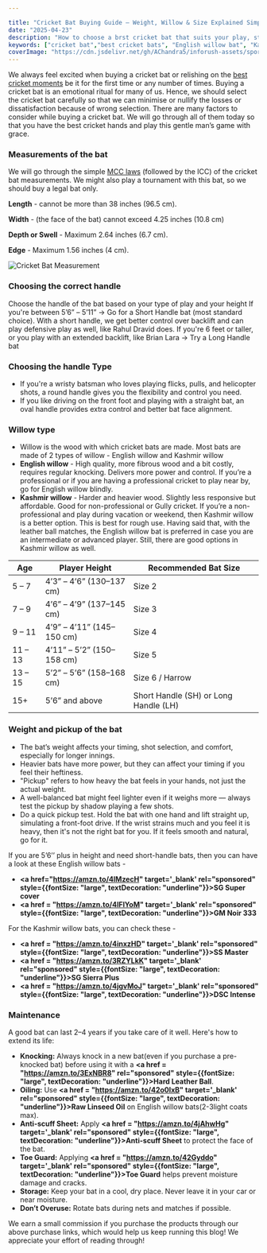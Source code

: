 ```yaml
---

title: "Cricket Bat Buying Guide – Weight, Willow & Size Explained Simply"
date: "2025-04-23"
description: "How to choose a brst cricket bat that suits your play, style and height?"
keywords: ["cricket bat","best cricket bats", "English willow bat", "Kashmir willow bat", "pickup shots", "cover drive"]
coverImage: "https://cdn.jsdelivr.net/gh/AChandra5/inforush-assets/sports-fitness/how-to-select-bat-cover.jpg"
---
```


We always feel excited when buying a cricket bat or relishing on the <a href="/category/sports-fitness/under-rated-iconic-indian-cricket-moments">best cricket moments</a> be it for the first time or any number of times. Buying a cricket bat is an emotional ritual for many of us. Hence, we should select the cricket bat carefully so that we can minimise or nullify the losses or dissatisfaction because of wrong selection. There are many factors to consider while buying a cricket bat. We will go through all of them today so that you have the best cricket hands and play this gentle man’s game with grace.

<div className="bat-layout">
  <div className="bat-text">
    <h3>Measurements of the bat</h3>
    <p>We will go through the simple <a href="https://www.lords.org/mcc/the-laws-of-cricket/the-bat">MCC laws</a> (followed by the ICC) of the cricket bat measurements. We might also play a tournament with this bat, so we should buy a legal bat only.</p>
    <p><strong>Length</strong> - cannot be more than 38 inches (96.5 cm).</p>
    <p><strong>Width</strong> - (the face of the bat) cannot exceed 4.25 inches (10.8 cm)</p>
    <p><strong>Depth or Swell</strong> - Maximum 2.64 inches (6.7 cm).</p>
    <p><strong>Edge</strong> - Maximum 1.56 inches (4 cm).</p>
  </div>
  <div className="bat-image">
    <img
      src="https://cdn.jsdelivr.net/gh/AChandra5/inforush-assets/sports-fitness/bat-rules.png"
      alt="Cricket Bat Measurement"
      style={{ width: "100%", height: "auto" }}
    />
  </div>
</div>

### Choosing the correct handle
Choose the handle of the bat based on your type of play and your height
If you're between 5’6” – 5’11” → Go for a Short Handle bat (most standard choice). With a short handle, we get better control over backlift and can play defensive play as well, like Rahul Dravid does.
If you're 6 feet or taller, or you play with an extended backlift, like Brian Lara → Try a Long Handle bat

### Choosing the handle Type
- If you're a wristy batsman who loves playing flicks, pulls, and helicopter shots, a round handle gives you the flexibility and control you need.
- If you like driving on the front foot and playing with a straight bat, an oval handle provides extra control and better bat face alignment.

### Willow type
- Willow is the wood with which cricket bats are made. Most bats are made of 2 types of willow - English willow and Kashmir willow
- **English willow** - High quality, more fibrous wood and a bit costly, requires regular knocking. Delivers more power and control. If you’re a professional or if you are  having a professional cricket to play near by, go for English willow blindly. 
- **Kashmir willow** - Harder and heavier wood. Slightly less responsive but affordable. Good for non-professional or Gully cricket. If you’re a non-professional and play during vacation or weekend, then Kashmir willow is a better option. This is best for rough use.
Having said that, with the leather ball matches, the English willow bat is preferred in case you are an intermediate or advanced player. Still, there are good options in Kashmir willow as well.

<div style={{ overflowX: "auto", marginTop: "20px", width: "80%", margin: "auto" }}>
  <table
    style={{
      borderCollapse: "collapse",
      minWidth: "600px",
      fontSize: "15px",
      border: "1px solid #ddd",
      borderRadius: '20px',
    }}
  >
    <thead>
      <tr style={{ backgroundColor: "#0D3483", color: "white" }}>
        <th style={{ padding: "12px", textAlign: "center" }}>Age</th>
        <th style={{ padding: "12px", textAlign: "center" }}>Player Height</th>
        <th style={{ padding: "12px", textAlign: "center" }}>Recommended Bat Size</th>
      </tr>
    </thead>
    <tbody>
      <tr style={{ backgroundColor: "#" }}>
        <td style={{ padding: "10px", border: "1px solid #ddd" }}>5 – 7</td>
        <td style={{ padding: "10px", border: "1px solid #ddd" }}>4’3” – 4’6” (130–137 cm)</td>
        <td style={{ padding: "10px", border: "1px solid #ddd" }}>Size 2</td>
      </tr>
      <tr>
        <td style={{ padding: "10px", border: "1px solid #ddd" }}>7 – 9</td>
        <td style={{ padding: "10px", border: "1px solid #ddd" }}>4’6” – 4’9” (137–145 cm)</td>
        <td style={{ padding: "10px", border: "1px solid #ddd" }}>Size 3</td>
      </tr>
      <tr style={{ backgroundColor: "#" }}>
        <td style={{ padding: "10px", border: "1px solid #ddd" }}>9 – 11</td>
        <td style={{ padding: "10px", border: "1px solid #ddd" }}>4’9” – 4’11” (145–150 cm)</td>
        <td style={{ padding: "10px", border: "1px solid #ddd" }}>Size 4</td>
      </tr>
      <tr>
        <td style={{ padding: "10px", border: "1px solid #ddd" }}>11 – 13</td>
        <td style={{ padding: "10px", border: "1px solid #ddd" }}>4’11” – 5’2” (150–158 cm)</td>
        <td style={{ padding: "10px", border: "1px solid #ddd" }}>Size 5</td>
      </tr>
      <tr style={{ backgroundColor: "#" }}>
        <td style={{ padding: "10px", border: "1px solid #ddd" }}>13 – 15</td>
        <td style={{ padding: "10px", border: "1px solid #ddd" }}>5’2” – 5’6” (158–168 cm)</td>
        <td style={{ padding: "10px", border: "1px solid #ddd" }}>Size 6 / Harrow</td>
      </tr>
      <tr>
        <td style={{ padding: "10px", border: "1px solid #ddd" }}>15+</td>
        <td style={{ padding: "10px", border: "1px solid #ddd" }}>5’6” and above</td>
        <td style={{ padding: "10px", border: "1px solid #ddd" }}>Short Handle (SH) or Long Handle (LH)</td>
      </tr>
    </tbody>
  </table>
</div>

### Weight and pickup of the bat
- The bat’s weight affects your timing, shot selection, and comfort, especially for longer innings.
- Heavier bats have more power, but they can affect your timing if you feel their heftiness.
- "Pickup" refers to how heavy the bat feels in your hands, not just the actual weight.
- A well-balanced bat might feel lighter even if it weighs more — always test the pickup by shadow playing a few shots.
- Do a quick pickup test. Hold the bat with one hand and lift straight up, simulating a front-foot drive. If the wrist strains much and you feel it is heavy, then it's not the right bat for you. If it feels smooth and natural, go for it.

If you are 5’6’’ plus in height and need short-handle bats, then you can have a look at these English willow bats - 
- <b><a href="https://amzn.to/4lMzecH" target='_blank' rel="sponsored" style={{fontSize: "large", textDecoration: "underline"}}>SG Super cover</a></b>
- <b><a href = "https://amzn.to/4lFIYoM" target='_blank' rel="sponsored" style={{fontSize: "large", textDecoration: "underline"}}>GM Noir 333</a></b>

For the Kashmir willow bats, you can check these - 
- <b><a href = "https://amzn.to/4inxzHD" target='_blank' rel="sponsored" style={{fontSize: "large", textDecoration: "underline"}}>SS Master</a></b>
- <b><a href = "https://amzn.to/3RZYLkK" target='_blank' rel="sponsored" style={{fontSize: "large", textDecoration: "underline"}}>SG Sierra Plus</a></b>
- <b><a href = "https://amzn.to/4jgvMoJ" target='_blank' rel="sponsored" style={{fontSize: "large", textDecoration: "underline"}}>DSC Intense</a></b>

### Maintenance
A good bat can last 2–4 years if you take care of it well. Here's how to extend its life:
- **Knocking:** Always knock in a new bat(even if you purchase a pre-knocked bat) before using it with a <b><a href = "https://amzn.to/3ExNBR8" rel="sponsored" style={{fontSize: "large", textDecoration: "underline"}}>Hard Leather Ball</a></b>.
- **Oiling:** Use <b><a href = "https://amzn.to/42o0IxB" target='_blank' rel="sponsored" style={{fontSize: "large", textDecoration: "underline"}}>Raw Linseed Oil</a></b> on English willow bats(2-3light coats max).
- **Anti-scuff Sheet:** Apply <b><a href = "https://amzn.to/4jAhwHg" target='_blank' rel="sponsored" style={{fontSize: "large", textDecoration: "underline"}}>Anti-scuff Sheet</a></b> to protect the face of the bat.
- **Toe Guard:** Applying <b><a href = "https://amzn.to/42Gyddo" target='_blank' rel="sponsored" style={{fontSize: "large", textDecoration: "underline"}}>Toe Guard</a></b> helps prevent moisture damage and cracks. 
- **Storage:** Keep your bat in a cool, dry place. Never leave it in your car or near moisture.
- **Don’t Overuse:** Rotate bats during nets and matches if possible.

<div style={{fontSize: '12px', fontStyle: 'italic'}}>We earn a small commission if you purchase the products through our above purchase links, which would help us keep running this blog! We appreciate your effort of reading through!</div> 









